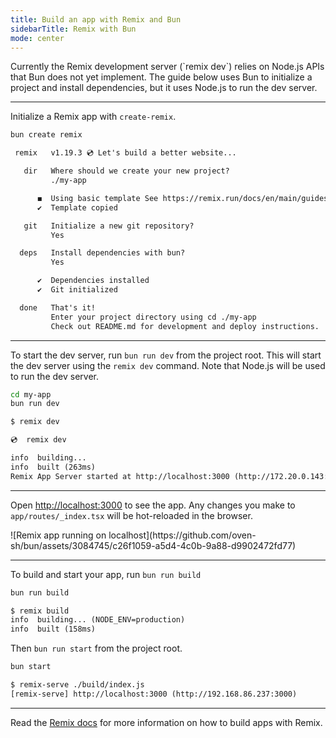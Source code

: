 ```yaml
---
title: Build an app with Remix and Bun
sidebarTitle: Remix with Bun
mode: center
---
```


<Note>
	Currently the Remix development server (`remix dev`) relies on Node.js APIs that Bun does not yet
	implement. The guide below uses Bun to initialize a project and install dependencies, but it uses
	Node.js to run the dev server.
</Note>

---

Initialize a Remix app with `create-remix`.

```sh terminal icon="terminal"
bun create remix
```

```txt
 remix   v1.19.3 💿 Let's build a better website...

   dir   Where should we create your new project?
         ./my-app

      ◼  Using basic template See https://remix.run/docs/en/main/guides/templates#templates for more
      ✔  Template copied

   git   Initialize a new git repository?
         Yes

  deps   Install dependencies with bun?
         Yes

      ✔  Dependencies installed
      ✔  Git initialized

  done   That's it!
         Enter your project directory using cd ./my-app
         Check out README.md for development and deploy instructions.
```

---

To start the dev server, run `bun run dev` from the project root. This will start the dev server using the `remix dev` command. Note that Node.js will be used to run the dev server.

```sh terminal icon="terminal"
cd my-app
bun run dev
```

```txt
$ remix dev

💿  remix dev

info  building...
info  built (263ms)
Remix App Server started at http://localhost:3000 (http://172.20.0.143:3000)
```

---

Open [http://localhost:3000](http://localhost:3000) to see the app. Any changes you make to `app/routes/_index.tsx` will be hot-reloaded in the browser.

<Frame>
	![Remix app running on
	localhost](https://github.com/oven-sh/bun/assets/3084745/c26f1059-a5d4-4c0b-9a88-d9902472fd77)
</Frame>

---

To build and start your app, run `bun run build`

```sh terminal icon="terminal"
bun run build
```

```txt
$ remix build
info  building... (NODE_ENV=production)
info  built (158ms)
```

Then `bun run start` from the project root.

```sh terminal icon="terminal"
bun start
```

```txt
$ remix-serve ./build/index.js
[remix-serve] http://localhost:3000 (http://192.168.86.237:3000)
```

---

Read the [Remix docs](https://remix.run/) for more information on how to build apps with Remix.
